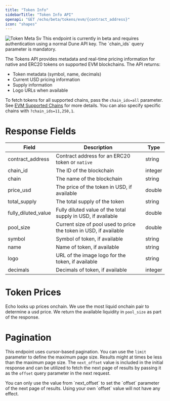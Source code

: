 ```yaml
---
title: "Token Info"
sidebarTitle: "Token Info API"
openapi: "GET /echo/beta/tokens/evm/{contract_address}"
icon: "shapes"
---
```


<Frame>
  <img
    src="/images/evm/token-meta.svg"
    alt="Token Meta Sv"
    title="Token Meta Sv"
    style={{ width:"100%" }}
    className="mx-auto"
  />
</Frame>

<Note>
  This endpoint is currently in beta and requires authentication using a normal Dune API key. The `chain_ids` query parameter is mandatory.
</Note>

The Tokens API provides metadata and real-time pricing information for native and ERC20 tokens on supported EVM blockchains. The API returns:

- Token metadata (symbol, name, decimals)
- Current USD pricing information
- Supply information
- Logo URLs when available

To fetch tokens for all supported chains, pass the `chain_ids=all` parameter. See [EVM Supported Chains](/echo/evm/balances-chains) for more details. You can also specify specific chains with `?chain_ids=11,250,1`.

# Response Fields

| Field               | Description                                                       | Type    |
| ------------------- | ----------------------------------------------------------------- | ------- |
| contract_address    | Contract address for an ERC20 token or `native`                   | string  |
| chain_id            | The ID of the blockchain                                          | integer |
| chain               | The name of the blockchain                                        | string  |
| price_usd           | The price of the token in USD, if available                       | double  |
| total_supply        | The total supply of the token                                     | string  |
| fully_diluted_value | Fully diluted value of the total supply in USD, if available      | double  |
| pool_size           | Current size of pool used to price the token in USD, if available | double  |
| symbol              | Symbol of token, if available                                     | string  |
| name                | Name of token, if available                                       | string  |
| logo                | URL of the image logo for the token, if available                 | string  |
| decimals            | Decimals of token, if available                                   | integer |

# Token Prices

Echo looks up prices onchain. We use the most liquid onchain pair to determine a usd price. We return the available liquidity in `pool_size` as part of the response.

# Pagination

This endpoint uses cursor-based pagination. You can use the `limit` parameter to define the maximum page size.
Results might at times be less than the maximum page size.
The `next_offset` value is included in the initial response and can be utilized to fetch the next page of results by passing it as the `offset` query parameter in the next request.

<Warning>
  You can only use the value from `next_offset` to set the `offset` parameter of the next page of results. Using your own `offset` value will not have any effect.
</Warning>
